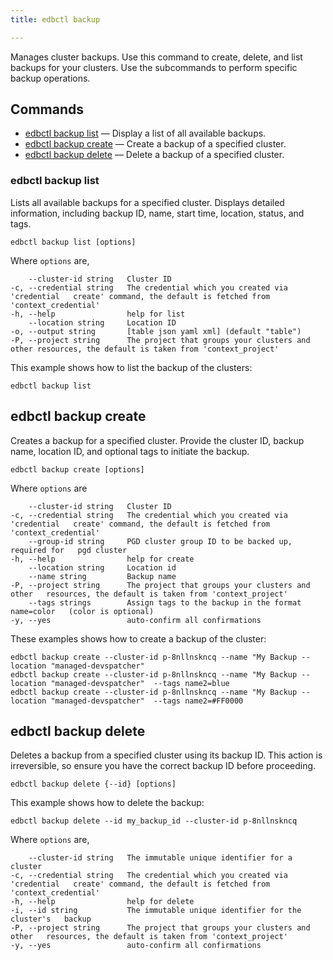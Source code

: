 ```yaml
---
title: edbctl backup

---
```


Manages cluster backups. Use this command to create, delete, and list backups for your clusters. Use the subcommands to perform specific backup operations.

## Commands

-   [edbctl backup list](edbctl_backup.mdx#edbctl-backup-list) — Display a list of all available backups.
-   [edbctl backup create](edbctl_backup.mdx#edbctl-backup-create) — Create a backup of a specified cluster.
-   [edbctl backup delete](edbctl_backup.mdx#edbctl-backup-delete) — Delete a backup of a specified cluster.

### edbctl backup list

Lists all available backups for a specified cluster. Displays detailed information, including backup ID, name, start time, location, status, and tags.

```
edbctl backup list [options]
```

Where `options` are,

```
    --cluster-id string   Cluster ID
-c, --credential string   The credential which you created via 'credential   create' command, the default is fetched from 'context_credential'
-h, --help                help for list
    --location string     Location ID
-o, --output string       [table json yaml xml] (default "table")
-P, --project string      The project that groups your clusters and other resources, the default is taken from 'context_project'
```

This example shows how to list the backup of the clusters:

```
edbctl backup list
```

## edbctl backup create

Creates a backup for a specified cluster. Provide the cluster ID, backup name, location ID, and optional tags to initiate the backup.

```
edbctl backup create [options]
```

Where `options` are

```
    --cluster-id string   Cluster ID
-c, --credential string   The credential which you created via 'credential   create' command, the default is fetched from 'context_credential'
    --group-id string     PGD cluster group ID to be backed up, required for   pgd cluster
-h, --help                help for create
    --location string     Location id
    --name string         Backup name
-P, --project string      The project that groups your clusters and other   resources, the default is taken from 'context_project'
    --tags strings        Assign tags to the backup in the format name=color   (color is optional)
-y, --yes                 auto-confirm all confirmations
```

These examples shows how to create a backup of the cluster:

```
edbctl backup create --cluster-id p-8nllnskncq --name "My Backup --location "managed-devspatcher" 
edbctl backup create --cluster-id p-8nllnskncq --name "My Backup --location "managed-devspatcher"  --tags name2=blue
edbctl backup create --cluster-id p-8nllnskncq --name "My Backup --location "managed-devspatcher"  --tags name2=#FF0000
```

## edbctl backup delete

Deletes a backup from a specified cluster using its backup ID. This action is irreversible, so ensure you have the correct backup ID before proceeding.

```
edbctl backup delete {--id} [options]
```

This example shows how to delete the backup:

```
edbctl backup delete --id my_backup_id --cluster-id p-8nllnskncq
```

Where `options` are,

```
    --cluster-id string   The immutable unique identifier for a cluster
-c, --credential string   The credential which you created via 'credential   create' command, the default is fetched from 'context_credential'
-h, --help                help for delete
-i, --id string           The immutable unique identifier for the cluster's   backup
-P, --project string      The project that groups your clusters and other   resources, the default is taken from 'context_project'
-y, --yes                 auto-confirm all confirmations
```
